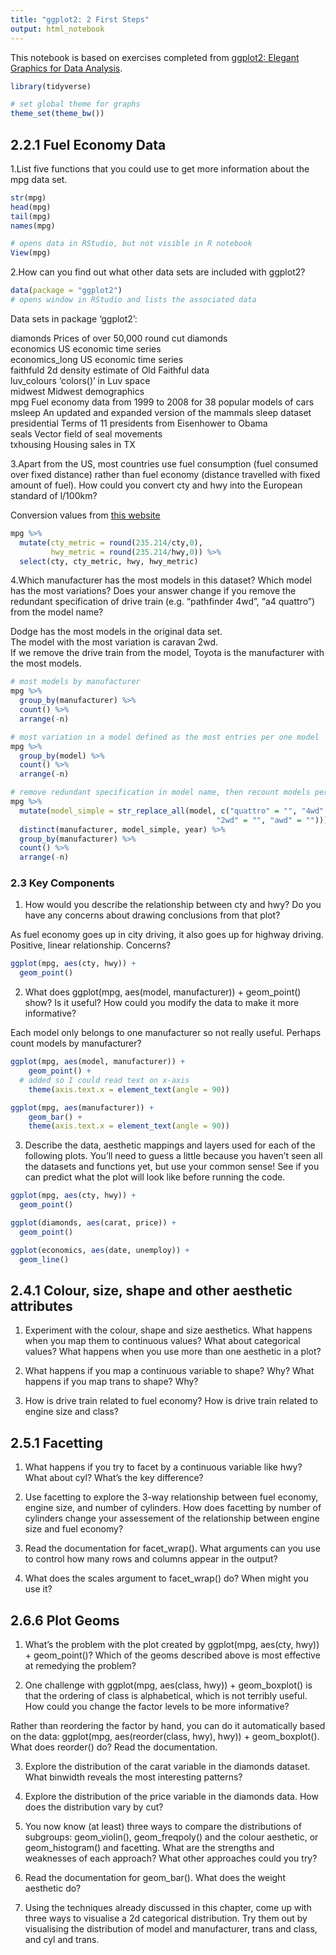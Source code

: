 ```yaml
---
title: "ggplot2: 2 First Steps"
output: html_notebook
---
```


This notebook is based on exercises completed from [ggplot2: Elegant Graphics for Data Analysis](https://ggplot2-book.org/index.html). 

```r
library(tidyverse)

# set global theme for graphs
theme_set(theme_bw())

```


## 2.2.1 Fuel Economy Data

1.List five functions that you could use to get more information about the mpg data set.

```r
str(mpg)
head(mpg)
tail(mpg)
names(mpg)

# opens data in RStudio, but not visible in R notebook
View(mpg)

```


2.How can you find out what other data sets are included with ggplot2?

```r
data(package = "ggplot2")
# opens window in RStudio and lists the associated data
```

Data sets in package ‘ggplot2’:

diamonds                     Prices of over 50,000 round cut diamonds  
economics                    US economic time series  
economics_long               US economic time series  
faithfuld                    2d density estimate of Old Faithful data  
luv_colours                  'colors()' in Luv space  
midwest                      Midwest demographics  
mpg                          Fuel economy data from 1999 to 2008 for 38 popular models
                             of cars  
msleep                       An updated and expanded version of the mammals sleep
                             dataset  
presidential                 Terms of 11 presidents from Eisenhower to Obama  
seals                        Vector field of seal movements  
txhousing                    Housing sales in TX  


3.Apart from the US, most countries use fuel consumption (fuel consumed over fixed distance) rather than fuel economy (distance travelled with fixed amount of fuel). How could you convert cty and hwy into the European standard of l/100km?

Conversion values from [this website](https://www.asknumbers.com/mpg-to-L100km.aspx#:~:text=To%20convert%20mpg%20to%20liters,9.8%20liters%20per%20100%20km)  

```r

mpg %>%
  mutate(cty_metric = round(235.214/cty,0),
         hwy_metric = round(235.214/hwy,0)) %>%
  select(cty, cty_metric, hwy, hwy_metric)  

```


4.Which manufacturer has the most models in this dataset? Which model has the most variations? Does your answer change if you remove the redundant specification of drive train (e.g. “pathfinder 4wd”, “a4 quattro”) from the model name?

Dodge has the most models in the original data set.  
The model with the most variation is caravan 2wd.  
If we remove the drive train from the model, Toyota is the manufacturer with the most models.  

```r
# most models by manufacturer
mpg %>%
  group_by(manufacturer) %>%
  count() %>%
  arrange(-n)

# most variation in a model defined as the most entries per one model
mpg %>%
  group_by(model) %>%
  count() %>%
  arrange(-n)

# remove redundant specification in model name, then recount models per manufacturer
mpg %>%
  mutate(model_simple = str_replace_all(model, c("quattro" = "", "4wd" = "",
                                              "2wd" = "", "awd" = ""))) %>%
  distinct(manufacturer, model_simple, year) %>%
  group_by(manufacturer) %>%
  count() %>%
  arrange(-n)
```

### 2.3 Key Components

1. How would you describe the relationship between cty and hwy? Do you have any concerns about drawing conclusions from that plot?

As fuel economy goes up in city driving, it also goes up for highway driving. Positive, linear relationship. Concerns?

```r

ggplot(mpg, aes(cty, hwy)) +
  geom_point()

```


2. What does ggplot(mpg, aes(model, manufacturer)) + geom_point() show? Is it useful? How could you modify the data to make it more informative?

Each model only belongs to one manufacturer so not really useful. Perhaps count models by manufacturer?

```r

ggplot(mpg, aes(model, manufacturer)) + 
    geom_point() +
  # added so I could read text on x-axis
    theme(axis.text.x = element_text(angle = 90))

ggplot(mpg, aes(manufacturer)) + 
    geom_bar() +
    theme(axis.text.x = element_text(angle = 90))

```


3. Describe the data, aesthetic mappings and layers used for each of the following plots. You’ll need to guess a little because you haven’t seen all the datasets and functions yet, but use your common sense! See if you can predict what the plot will look like before running the code.

```r

ggplot(mpg, aes(cty, hwy)) + 
  geom_point()

ggplot(diamonds, aes(carat, price)) +
  geom_point()

ggplot(economics, aes(date, unemploy)) + 
  geom_line()

```

## 2.4.1 Colour, size, shape and other aesthetic attributes

1. Experiment with the colour, shape and size aesthetics. What happens when you map them to continuous values? What about categorical values? What happens when you use more than one aesthetic in a plot?

2. What happens if you map a continuous variable to shape? Why? What happens if you map trans to shape? Why?

3. How is drive train related to fuel economy? How is drive train related to engine size and class?

## 2.5.1 Facetting

1. What happens if you try to facet by a continuous variable like hwy? What about cyl? What’s the key difference?

2. Use facetting to explore the 3-way relationship between fuel economy, engine size, and number of cylinders. How does facetting by number of cylinders change your assessement of the relationship between engine size and fuel economy?

3. Read the documentation for facet_wrap(). What arguments can you use to control how many rows and columns appear in the output?

4. What does the scales argument to facet_wrap() do? When might you use it?

## 2.6.6 Plot Geoms

1. What’s the problem with the plot created by ggplot(mpg, aes(cty, hwy)) + geom_point()? Which of the geoms described above is most effective at remedying the problem?

2. One challenge with ggplot(mpg, aes(class, hwy)) + geom_boxplot() is that the ordering of class is alphabetical, which is not terribly useful. How could you change the factor levels to be more informative?

  Rather than reordering the factor by hand, you can do it automatically based on the data: ggplot(mpg, aes(reorder(class, hwy), hwy)) + geom_boxplot(). What does reorder() do? Read the documentation.

3. Explore the distribution of the carat variable in the diamonds dataset. What binwidth reveals the most interesting patterns?

4. Explore the distribution of the price variable in the diamonds data. How does the distribution vary by cut?

5. You now know (at least) three ways to compare the distributions of subgroups: geom_violin(), geom_freqpoly() and the colour aesthetic, or geom_histogram() and facetting. What are the strengths and weaknesses of each approach? What other approaches could you try?

6. Read the documentation for geom_bar(). What does the weight aesthetic do?

7. Using the techniques already discussed in this chapter, come up with three ways to visualise a 2d categorical distribution. Try them out by visualising the distribution of model and manufacturer, trans and class, and cyl and trans.
  
